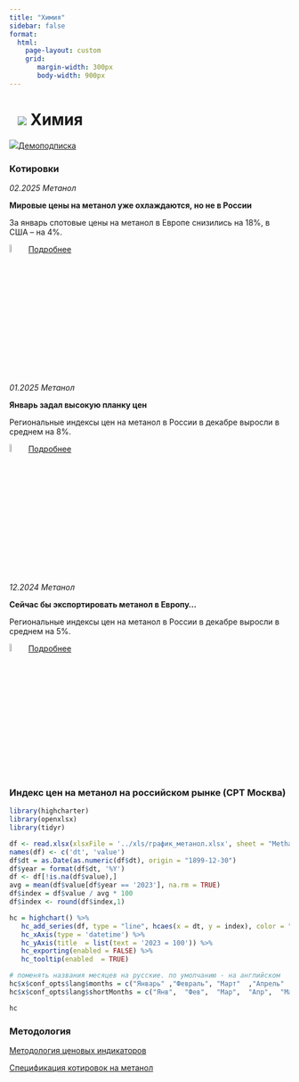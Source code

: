 ```yaml
---
title: "Химия"
sidebar: false
format: 
  html:
    page-layout: custom
    grid:
       margin-width: 300px
       body-width: 900px
---
```


# ![](../images/icon-chemicals2.svg) Химия {.my-custom-class style="margin-left:3%;"}

![](../images/icon-subscription.svg)[Демоподписка](../demo-subscription.qmd)

::::: {.grid style="margin-left:0%"}
::: {.g-col-12 .g-col-sm-12 .g-col-xs-12 .g-col-xl-6 .g-col-md-6 .g-col-lg-6}
### Котировки

*02.2025 Метанол*

**Мировые цены на метанол уже охлаждаются, но не в России**

За январь спотовые цены на метанол в Европе снизились на 18%, в США – на 4%.

![](../images/icon-locker.svg){width="6%"} [Подробнее](../demo-subscription.qmd)

*01.2025 Метанол*

**Январь задал высокую планку цен**

Региональные индексы цен на метанол в России в декабре выросли в среднем на 8%.

![](../images/icon-locker.svg){width="6%"} [Подробнее](../demo-subscription.qmd)

*12.2024 Метанол*

**Сейчас бы экспортировать метанол в Европу…**

Региональные индексы цен на метанол в России в декабре выросли в среднем на 5%.

![](../images/icon-locker.svg){width="6%"} [Подробнее](../demo-subscription.qmd)
:::

::: {.g-col-12 .g-col-sm-12 .g-col-xs-12 .g-col-xl-6 .g-col-md-6 .g-col-lg-6}
### Индекс цен на метанол на российском рынке (CPT Москва)

```r
library(highcharter)
library(openxlsx)
library(tidyr)

df <- read.xlsx(xlsxFile = '../xls/график_метанол.xlsx', sheet = "Methanol",startRow = 4) 
names(df) <- c('dt', 'value')
df$dt = as.Date(as.numeric(df$dt), origin = "1899-12-30")
df$year = format(df$dt, '%Y')
df <- df[!is.na(df$value),]
avg = mean(df$value[df$year == '2023'], na.rm = TRUE)
df$index = df$value / avg * 100
df$index <- round(df$index,1)

hc = highchart() %>% 
   hc_add_series(df, type = "line", hcaes(x = dt, y = index), color = "#1A4AFC", name = "Индекс цен на метанол", marker = list(enabled = FALSE)) %>% 
   hc_xAxis(type = 'datetime') %>% 
   hc_yAxis(title  = list(text = '2023 = 100')) %>% 
   hc_exporting(enabled = FALSE) %>% 
   hc_tooltip(enabled  = TRUE)

# поменять названия месяцев на русские. по умолчанию - на английском
hc$x$conf_opts$lang$months = c("Январь"	,"Февраль",	"Март"	,"Апрель"	,"Май",	"Июнь", "Июль",	"Август",	"Сентябрь",	"Октябрь",	"Ноябрь",	"Декабрь")
hc$x$conf_opts$lang$shortMonths = c("Янв", 	"Фев",	"Мар",	"Апр",	"Май",	"Июн",	"Июл",	"Авг",	"Сен",	"Окт",	"Ноя",	"Дек")

hc

```
:::
:::::

### Методология

[Методология ценовых индикаторов](../methodology/methodology-benchmark-pbc.qmd)

[Спецификация котировок на метанол](../methodology/specs-methanol.qmd)
